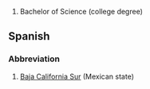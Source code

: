 # Bachelor of Science (college degree)

==Spanish==
===Abbreviation===
#[[Baja California Sur]] (Mexican state)